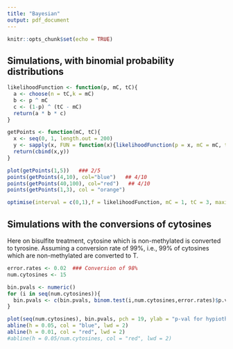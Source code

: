 ```yaml
---
title: "Bayesian"
output: pdf_document
---
```


```r
knitr::opts_chunk$set(echo = TRUE)
```

## Simulations, with binomial probability distributions


```r
likelihoodFunction <- function(p, mC, tC){
  a <- choose(n = tC,k = mC)
  b <- p ^ mC
  c <- (1-p) ^ (tC - mC)
  return(a * b * c)
}

getPoints <- function(mC, tC){
  x <- seq(0, 1, length.out = 200)
  y <- sapply(x, FUN = function(x){likelihoodFunction(p = x, mC = mC, tC = tC)})
  return(cbind(x,y))
}

plot(getPoints(1,5))   ### 2/5
points(getPoints(4,10), col="blue")   ## 4/10
points(getPoints(40,100), col="red")   ## 4/10
points(getPoints(1,3), col = "orange")

optimise(interval = c(0,1),f = likelihoodFunction, mC = 1, tC = 3, maximum = T, tol = 0.001)
```

## Simulations with the conversions of cytosines

Here on bisulfite treatment, cytosine which is non-methylated is converted to tyrosine. Assuming a conversion rate of 99%, i.e., 99% of cytosines which are non-methylated are converted to T.

```r
error.rates <- 0.02  ### Conversion of 98% 
num.cytosines <- 15

bin.pvals <- numeric()
for (i in seq(num.cytosines)){
  bin.pvals <- c(bin.pvals, binom.test(i,num.cytosines,error.rates)$p.value)
}

plot(seq(num.cytosines), bin.pvals, pch = 19, ylab = "p-val for hypiothesis that read is methylated")
abline(h = 0.05, col = "blue", lwd = 2)
abline(h = 0.01, col = "red", lwd = 2)
#abline(h = 0.05/num.cytosines, col = "red", lwd = 2)



```
